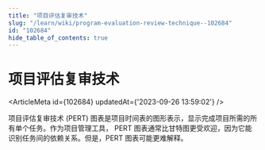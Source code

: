 ```yaml
---
title: "项目评估复审技术"
slug: "/learn/wiki/program-evaluation-review-technique--102684"
id: "102684"
hide_table_of_contents: true
---
```



# 项目评估复审技术

<ArticleMeta id={102684} updatedAt={'2023-09-26 13:59:02'} />
<div className='border-solid border-b border-t-0 my-4 border-[var(--ifm-color-gray-300)]' />

项目评估复审技术 (PERT) 图表是项目时间表的图形表示，显示完成项目所需的所有单个任务。作为项目管理工具， PERT 图表通常比甘特图更受欢迎，因为它能识别任务间的依赖关系。但是，PERT 图表可能更难解释。
